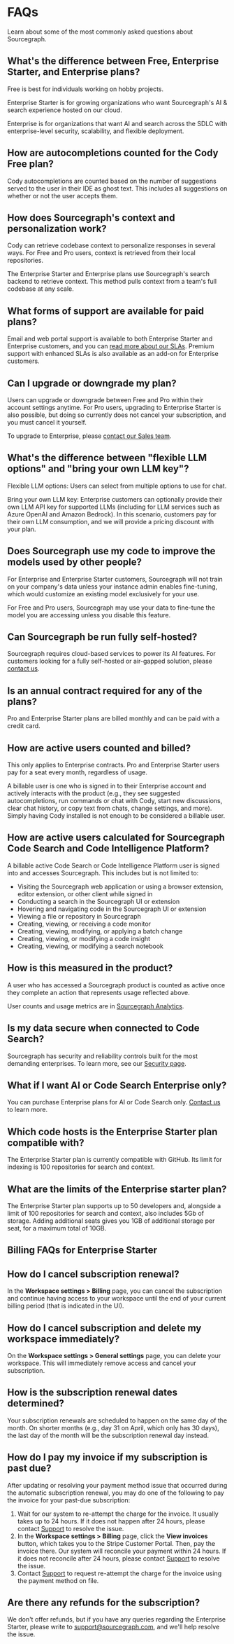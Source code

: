 # FAQs

<p className= "subtitle">Learn about some of the most commonly asked questions about Sourcegraph.</p>

## What's the difference between Free, Enterprise Starter, and Enterprise plans?

Free is best for individuals working on hobby projects.

Enterprise Starter is for growing organizations who want Sourcegraph's AI & search experience hosted on our cloud.

Enterprise is for organizations that want AI and search across the SDLC with enterprise-level security, scalability, and flexible deployment.

## How are autocompletions counted for the Cody Free plan?

Cody autocompletions are counted based on the number of suggestions served to the user in their IDE as ghost text. This includes all suggestions on whether or not the user accepts them.

## How does Sourcegraph's context and personalization work?

Cody can retrieve codebase context to personalize responses in several ways. For Free and Pro users, context is retrieved from their local repositories.

The Enterprise Starter and Enterprise plans use Sourcegraph's search backend to retrieve context. This method pulls context from a team's full codebase at any scale.

## What forms of support are available for paid plans?

Email and web portal support is available to both Enterprise Starter and Enterprise customers, and you can [read more about our SLAs](/sla). Premium support with enhanced SLAs is also available as an add-on for Enterprise customers.

## Can I upgrade or downgrade my plan?

Users can upgrade or downgrade between Free and Pro within their account settings anytime. For Pro users, upgrading to Enterprise Starter is also possible, but doing so currently does not cancel your subscription, and you must cancel it yourself.

To upgrade to Enterprise, please [contact our Sales team](https://sourcegraph.com/contact/request-info).

## What's the difference between "flexible LLM options" and "bring your own LLM key"?

Flexible LLM options: Users can select from multiple options to use for chat.

Bring your own LLM key: Enterprise customers can optionally provide their own LLM API key for supported LLMs (including for LLM services such as Azure OpenAI and Amazon Bedrock). In this scenario, customers pay for their own LLM consumption, and we will provide a pricing discount with your plan.

## Does Sourcegraph use my code to improve the models used by other people?

For Enterprise and Enterprise Starter customers, Sourcegraph will not train on your company's data unless your instance admin enables fine-tuning, which would customize an existing model exclusively for your use.

For Free and Pro users, Sourcegraph may use your data to fine-tune the model you are accessing unless you disable this feature.

## Can Sourcegraph be run fully self-hosted?

Sourcegraph requires cloud-based services to power its AI features. For customers looking for a fully self-hosted or air-gapped solution, please [contact us](https://sourcegraph.com/contact/request-info).

## Is an annual contract required for any of the plans?

Pro and Enterprise Starter plans are billed monthly and can be paid with a credit card.

## How are active users counted and billed?

<Callout type= "note">This only applies to Enterprise contracts. Pro and Enterprise Starter users pay for a seat every month, regardless of usage.</Callout>

‍A billable user is one who is signed in to their Enterprise account and actively interacts with the product (e.g., they see suggested autocompletions, run commands or chat with Cody, start new discussions, clear chat history, or copy text from chats, change settings, and more). Simply having Cody installed is not enough to be considered a billable user.

## How are active users calculated for Sourcegraph Code Search and Code Intelligence Platform?

A billable active Code Search or Code Intelligence Platform user is signed into and accesses Sourcegraph. This includes but is not limited to:

- Visiting the Sourcegraph web application or using a browser extension, editor extension, or other client while signed in
- Conducting a search in the Sourcegraph UI or extension
- Hovering and navigating code in the Sourcegraph UI or extension
- Viewing a file or repository in Sourcegraph
- Creating, viewing, or receiving a code monitor
- Creating, viewing, modifying, or applying a batch change
- Creating, viewing, or modifying a code insight
- Creating, viewing, or modifying a search notebook

## How is this measured in the product?

A user who has accessed a Sourcegraph product is counted as active once they complete an action that represents usage reflected above.

User counts and usage metrics are in [Sourcegraph Analytics](../analytics).

## Is my data secure when connected to Code Search?

Sourcegraph has security and reliability controls built for the most demanding enterprises. To learn more, see our [Security page](https://sourcegraph.netlify.app/security).

## What if I want AI or Code Search Enterprise only?

You can purchase Enterprise plans for AI or Code Search only. [Contact us](https://sourcegraph.com/contact/request-info) to learn more.

## Which code hosts is the Enterprise Starter plan compatible with?

The Enterprise Starter plan is currently compatible with GitHub. Its limit for indexing is 100 repositories for search and context.

## What are the limits of the Enterprise starter plan?

The Enterprise Starter plan supports up to 50 developers and, alongside a limit of 100 repositories for search and context, also includes 5Gb of storage. Adding additional seats gives you 1GB of additional storage per seat, for a maximum total of 10GB.

## Billing FAQs for Enterprise Starter

## How do I cancel subscription renewal?

In the **Workspace settings > Billing** page, you can cancel the subscription and continue having access to your workspace until the end of your current billing period (that is indicated in the UI).

## How do I cancel subscription and delete my workspace immediately?

On the **Workspace settings > General settings** page, you can delete your workspace. This will immediately remove access and cancel your subscription.

## How is the subscription renewal dates determined?

Your subscription renewals are scheduled to happen on the same day of the month. On shorter months (e.g., day 31 on April, which only has 30 days), the last day of the month will be the subscription renewal day instead.

## How do I pay my invoice if my subscription is past due?

After updating or resolving your payment method issue that occurred during the automatic subscription renewal, you may do one of the following to pay the invoice for your past-due subscription:

1. Wait for our system to re-attempt the charge for the invoice. It usually takes up to 24 hours. If it does not happen after 24 hours, please contact [Support](support@sourcegraph.com) to resolve the issue.
1. In the **Workspace settings > Billing** page, click the **View invoices** button, which takes you to the Stripe Customer Portal. Then, pay the invoice there. Our system will reconcile your payment within 24 hours. If it does not reconcile after 24 hours, please contact [Support](support@sourcegraph.com) to resolve the issue.
1. Contact [Support](support@sourcegraph.com) to request re-attempt the charge for the invoice using the payment method on file.

## Are there any refunds for the subscription?

We don't offer refunds, but if you have any queries regarding the Enterprise Starter, please write to support@sourcegraph.com, and we'll help resolve the issue.
